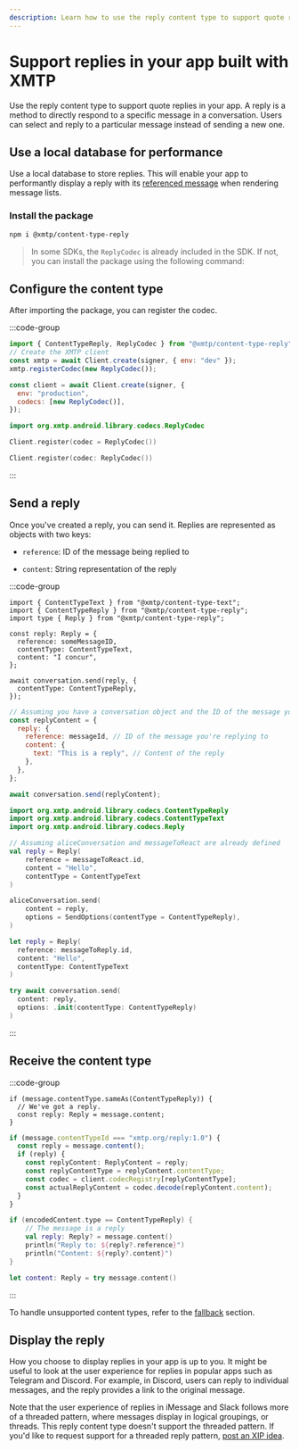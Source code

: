 ```yaml
---
description: Learn how to use the reply content type to support quote replies in your app built with XMTP
---
```


# Support replies in your app built with XMTP

Use the reply content type to support quote replies in your app. A reply is a method to directly respond to a specific message in a conversation. Users can select and reply to a particular message instead of sending a new one.

## Use a local database for performance

Use a local database to store replies. This will enable your app to performantly display a reply with its [referenced message](#send-a-reply) when rendering message lists.

### Install the package

```bash
npm i @xmtp/content-type-reply
```

> In some SDKs, the `ReplyCodec` is already included in the SDK. If not, you can install the package using the following command:

## Configure the content type

After importing the package, you can register the codec.

:::code-group

```jsx [Browser]
import { ContentTypeReply, ReplyCodec } from "@xmtp/content-type-reply";
// Create the XMTP client
const xmtp = await Client.create(signer, { env: "dev" });
xmtp.registerCodec(new ReplyCodec());
```

```jsx [React Native]
const client = await Client.create(signer, {
  env: "production",
  codecs: [new ReplyCodec()],
});
```

```kotlin [Kotlin]
import org.xmtp.android.library.codecs.ReplyCodec

Client.register(codec = ReplyCodec())
```

```swift [Swift]
Client.register(codec: ReplyCodec())
```

:::

## Send a reply

Once you've created a reply, you can send it. Replies are represented as objects with two keys:

- `reference`: ID of the message being replied to

- `content`: String representation of the reply

:::code-group

```tsx [Browser]
import { ContentTypeText } from "@xmtp/content-type-text";
import { ContentTypeReply } from "@xmtp/content-type-reply";
import type { Reply } from "@xmtp/content-type-reply";

const reply: Reply = {
  reference: someMessageID,
  contentType: ContentTypeText,
  content: "I concur",
};

await conversation.send(reply, {
  contentType: ContentTypeReply,
});
```

```jsx [React Native]
// Assuming you have a conversation object and the ID of the message you're replying to
const replyContent = {
  reply: {
    reference: messageId, // ID of the message you're replying to
    content: {
      text: "This is a reply", // Content of the reply
    },
  },
};

await conversation.send(replyContent);
```

```kotlin [Kotlin]
import org.xmtp.android.library.codecs.ContentTypeReply
import org.xmtp.android.library.codecs.ContentTypeText
import org.xmtp.android.library.codecs.Reply

// Assuming aliceConversation and messageToReact are already defined
val reply = Reply(
    reference = messageToReact.id,
    content = "Hello",
    contentType = ContentTypeText
)

aliceConversation.send(
    content = reply,
    options = SendOptions(contentType = ContentTypeReply),
)
```

```swift [Swift]
let reply = Reply(
  reference: messageToReply.id,
  content: "Hello",
  contentType: ContentTypeText
)

try await conversation.send(
  content: reply,
  options: .init(contentType: ContentTypeReply)
)
```

:::

## Receive the content type

:::code-group

```tsx [Browser]
if (message.contentType.sameAs(ContentTypeReply)) {
  // We've got a reply.
  const reply: Reply = message.content;
}
```

```jsx [React Native]
if (message.contentTypeId === "xmtp.org/reply:1.0") {
  const reply = message.content();
  if (reply) {
    const replyContent: ReplyContent = reply;
    const replyContentType = replyContent.contentType;
    const codec = client.codecRegistry[replyContentType];
    const actualReplyContent = codec.decode(replyContent.content);
  }
}
```

```kotlin [Kotlin]
if (encodedContent.type == ContentTypeReply) {
    // The message is a reply
    val reply: Reply? = message.content()
    println("Reply to: ${reply?.reference}")
    println("Content: ${reply?.content}")
}
```

```swift [Swift]
let content: Reply = try message.content()
```

:::

To handle unsupported content types, refer to the [fallback](/inboxes/list-stream-and-sync/#handle-unsupported-content-types) section.

## Display the reply

How you choose to display replies in your app is up to you. It might be useful to look at the user experience for replies in popular apps such as Telegram and Discord.
For example, in Discord, users can reply to individual messages, and the reply provides a link to the original message.

Note that the user experience of replies in iMessage and Slack follows more of a threaded pattern, where messages display in logical groupings, or threads. This reply content type doesn't support the threaded pattern. If you'd like to request support for a threaded reply pattern, [post an XIP idea](https://community.xmtp.org/c/development/ideas/54).